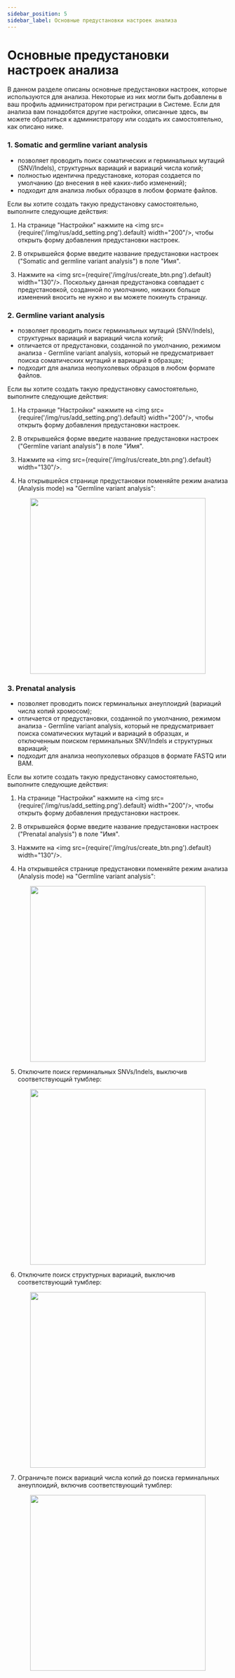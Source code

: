```yaml
---
sidebar_position: 5
sidebar_label: Основные предустановки настроек анализа
---
```


# Основные предустановки настроек анализа

В данном разделе описаны основные предустановки настроек, которые используются для анализа. Некоторые из них
могли быть добавлены в ваш профиль администратором при регистрации в Системе. Если для анализа
вам понадобятся другие настройки, описанные здесь, вы можете обратиться к администратору или создать их самостоятельно,
как описано ниже.

### 1. Somatic and germline variant analysis

- позволяет проводить поиск соматических и герминальных мутаций (SNV/Indels), структурных вариаций и вариаций
числа копий;
- полностью идентична предустановке, которая создается по умолчанию (до внесения в неё каких-либо изменений);
- подходит для анализа любых образцов в любом формате файлов.

Если вы хотите создать такую предустановку самостоятельно, выполните следующие действия:

1. На странице "Настройки" нажмите на <img src={require('/img/rus/add_setting.png').default} width="200"/>,
чтобы открыть форму добавления предустановки настроек.

2. В открывшейся форме введите название предустановки настроек ("Somatic and germline variant analysis") в поле "Имя".

3. Нажмите на <img src={require('/img/rus/create_btn.png').default} width="130"/>.
Поскольку данная предустановка совпадает с предустановкой, созданной по умолчанию, никаких больше изменений вносить
не нужно и вы можете покинуть страницу.

### 2. Germline variant analysis

- позволяет проводить поиск герминальных мутаций (SNV/Indels), структурных вариаций и вариаций числа копий;
- отличается от предустановки, созданной по умолчанию, режимом анализа - Germline variant analysis, который
не предусматривает поиска соматических мутаций и вариаций в образцах;
- подходит для анализа неопухолевых образцов в любом формате файлов.

Если вы хотите создать такую предустановку самостоятельно, выполните следующие действия:

1. На странице "Настройки" нажмите на <img src={require('/img/rus/add_setting.png').default} width="200"/>,
чтобы открыть форму добавления предустановки настроек.

2. В открывшейся форме введите название предустановки настроек ("Germline variant analysis") в поле "Имя".

3. Нажмите на <img src={require('/img/rus/create_btn.png').default} width="130"/>.

4. На открывшейся странице предустановки поменяйте режим анализа (Analysis mode) на "Germline variant analysis":

<p align="center">
<img src={require('/img/rus/change_to_germline.png').default} width="400"/>
</p>

### 3. Prenatal analysis

- позволяет проводить поиск герминальных анеуплоидий (вариаций числа копий хромосом);
- отличается от предустановки, созданной по умолчанию, режимом анализа - Germline variant analysis, который
не предусматривает поиска соматических мутаций и вариаций в образцах, и отключенным поиском герминальных SNV/Indels
и структурных вариаций;
- подходит для анализа неопухолевых образцов в формате FASTQ или BAM.

Если вы хотите создать такую предустановку самостоятельно, выполните следующие действия:

1. На странице "Настройки" нажмите на <img src={require('/img/rus/add_setting.png').default} width="200"/>,
чтобы открыть форму добавления предустановки настроек.

2. В открывшейся форме введите название предустановки настроек ("Prenatal analysis") в поле "Имя".

3. Нажмите на <img src={require('/img/rus/create_btn.png').default} width="130"/>.

4. На открывшейся странице предустановки поменяйте режим анализа (Analysis mode) на "Germline variant analysis":

<p align="center">
<img src={require('/img/rus/change_to_germline.png').default} width="400"/>
</p>

5. Отключите поиск герминальных SNVs/Indels, выключив соответствующий тумблер:

<p align="center">
<img src={require('/img/rus/turn_off_germline.png').default} width="400"/>
</p>

6. Отключите поиск структурных вариаций, выключив соответствующий тумблер:

<p align="center">
<img src={require('/img/rus/turn_off_structural.png').default} width="400"/>
</p>

7. Ограничьте поиск вариаций числа копий до поиска герминальных анеуплоидий, включив соответствующий тумблер:

<p align="center">
<img src={require('/img/rus/turn_on_aneuploidies.png').default} width="400"/>
</p>

